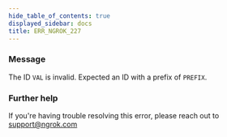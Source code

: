 ```yaml
---
hide_table_of_contents: true
displayed_sidebar: docs
title: ERR_NGROK_227
---
```


### Message

The ID `VAL` is invalid. Expected an ID with a prefix of `PREFIX`.

<ErrorDetails />

### Further help

If you're having trouble resolving this error, please reach out to [support@ngrok.com](mailto:support@ngrok.com?subject=Help%20with%20ERR_NGROK_227)
